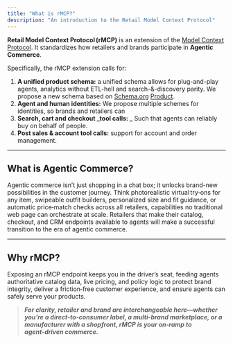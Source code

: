 ```yaml
---
title: "What is rMCP?"
description: "An introduction to the Retail Model Context Protocol"
---
```


**Retail Model Context Protocol (rMCP)** is an extension of the [Model Context Protocol](https://modelcontextprotocol.io/introduction). It standardizes how retailers and brands participate in **Agentic Commerce**.

Specifically, the rMCP extension calls for: 

1. **A unified product schema:** a unified schema allows for plug-and-play agents, analytics without ETL-hell and search-&-discovery parity. We propose a new schema based on [Schema.org](https://schema.org) [Product](https://schema.org/Product). 
2. **Agent and human identities:** We propose multiple schemes for identities, so brands and retailers can 
3. **Search, cart and checkout _tool calls: _** Such that agents can reliably buy on behalf of people. 
4. **Post sales & account tool calls:** support for account and order management. 

---

## What is Agentic Commerce?

Agentic commerce isn’t just shopping in a chat box; it unlocks brand-new possibilities in the customer journey. Think photorealistic virtual try‑ons for any item, swipeable outfit builders, personalized size and fit guidance, or automatic price‑match checks across all retailers, capabilities no traditional web page can orchestrate at scale. Retailers that make their catalog, checkout, and CRM endpoints available to agents will make a successful transition to the era of agentic commerce.

---

## Why rMCP?

Exposing an rMCP endpoint keeps you in the driver’s seat, feeding agents authoritative catalog data, live pricing, and policy logic to protect brand integrity, deliver a friction‑free customer experience, and ensure agents can safely serve your products.

> ****_For clarity, retailer and brand are interchangeable here—whether you’re a direct‑to‑consumer label, a multi‑brand marketplace, or a manufacturer with a shopfront, rMCP is your on‑ramp to agent‑driven commerce._****

## 